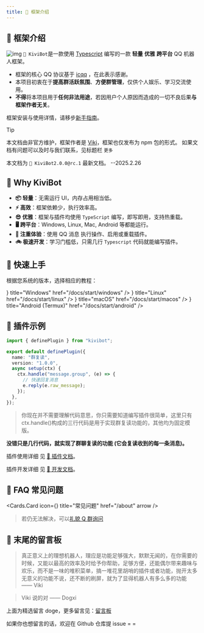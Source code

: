 ```yaml
---
title: 🧐 框架介绍
---
```


## 🧐 框架介绍

![img](/kivibot-logo.png)
`🤖 KiviBot`是一款使用 [Typescript](https://www.typescriptlang.org/) 编写的一款 **轻量** **优雅** **跨平台** QQ 机器人框架。

- 框架的核心 QQ 协议基于 [icqq](https://icqq.pages.dev/) ，在此表示感谢。
- 本项目初衷在于**提高群活跃氛围**、**方便群管理**，仅供个人娱乐、学习交流使用。
- **不得**将本项目用于**任何非法用途**，若因用户个人原因而造成的一切不良后果**与框架作者无关**。

框架安装与使用详情，请移步[新手指南](/docs/start)。

> [!TIP]
>
> 本文档由非官方维护，框架作者是 [Viki](https://viki.moe/)，框架也仅发布为 npm 包的形式。
> 如果文档有问题可以及时与我们联系，见标题栏 `更多`

本文档为 `🤖 KiviBot2.0.0@rc.1` 最新文档。 --2025.2.26

## 🫨 Why KiviBot

- **📦 轻量**：无需运行 UI，内存占用相当低。
- **⚡️ 高效**：框架依赖少，执行效率高。
- **😎 优雅**：框架与插件均使用 `TypeScript` 编写，即写即用，支持热重载。
- **🖥️ 跨平台**：Windows, Linux, Mac, Android 等都能运行。
- **🥚 注重体验**：使用 QQ 消息 执行操作、启用或重载插件。
- **🚲 极速开发**：学习门槛低，只需几行 `Typescript` 代码就能编写插件。

## 🥚 快速上手

根据您系统的版本，选择相应的教程：


<Cards>
  <Cards.Card
    icon={<WindowsIcon />}
    title="Windows"
    href="/docs/start/windows"
  />
  <Cards.Card 
    icon={<LinuxIcon />} 
    title="Linux" 
    href="/docs/start/linux" 
  />
  <Cards.Card
    icon={<AppleIcon />}
    title="macOS"
    href="/docs/start/macos"
  />
  <Cards.Card
    icon={<AndroidIcon />}
    title="Android (Termux)"
    href="/docs/start/android"
  />
</Cards>

## 🍃 插件示例

```typescript
import { definePlugin } from "kivibot";

export default definePlugin({
  name: "群复读",
  version: "1.0.0",
  async setup(ctx) {
    ctx.handle("message.group", (e) => {
      // 快速回复消息
      e.reply(e.raw_message);
    });
  },
});
```

> 你现在并不需要理解代码意思，你只需要知道编写插件很简单，这里只有 ctx.handle()构成的三行代码是用于实现群复读功能的，其他均为固定模版。

**没错只是几行代码，就实现了群聊复读的功能 (它会复读收到的每一条消息)。**

插件使用详细 见 [🧩 插件文档](/docs/plugins)。

插件开发详细 见 [🐣 开发文档](/docs/plugins)。

## 🤕 FAQ 常见问题 
 
<Cards.Card
  icon={<TipIcon />}
  title="常见问题"
  href="/about"
  arrow
/>

> 若仍无法解决，可以[礼貌 Q 群询问](https://qm.qq.com/cgi-bin/qm/qr?k=fteC6GcYQzcT1nnaBYDVbRWCIUkpIQrk&jump_from=webapi&authKey=GlN8HuZgPU0ze6EMYWk/8ZS5OGKtKZKxWzZjrj/NWMWEXHXVGpDrxJsmZ/feQcwp)

## 📝 末尾的留言板

> 真正意义上的理想机器人，理应是功能足够强大，默默无闻的，在你需要的时候，又能以最高的效率及时给予你帮助，足够方便，还能偶尔带来趣味与欢乐，而不是一味的堆积菜单，搞一堆花里胡哨的插件或者功能，抛开太多无意义的功能不说，还不断的刷屏，就为了显得机器人有多么多的功能 —— Viki

> Viki 说的对 —— Dogxi

上面为精选留言 doge，更多留言见：[留言板](/docs/msgs)

如果你也想留言的话，欢迎在 Github 仓库提 issue = =
